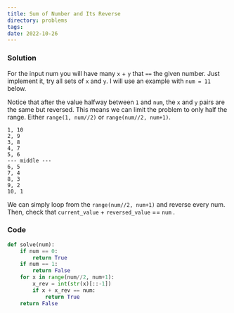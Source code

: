 ```yaml
---
title: Sum of Number and Its Reverse
directory: problems
tags:
date: 2022-10-26
---
```


### Solution

For the input num you will have many `x` + `y` that `==` the given number. Just implement it, try all sets of `x` and `y`. I will use an example with `num = 11` below.

Notice that after the value halfway between `1` and `num`, the `x` and `y` pairs are the same but reversed. This means we can limit the problem to only half the range. Either `range(1, num//2)` or `range(num//2, num+1)`.

```
1, 10
2, 9
3, 8
4, 7
5, 6
--- middle ---
6, 5
7, 4
8, 3
9, 2
10, 1
```

We can simply loop from the `range(num//2, num+1)` and reverse every num. Then, check that `current_value` + `reversed_value` == `num` .

### Code

```python
def solve(num):
    if num == 0:
        return True
    if num == 1:
        return False
    for x in range(num//2, num+1):
        x_rev = int(str(x)[::-1])
        if x + x_rev == num:
            return True
    return False
```
